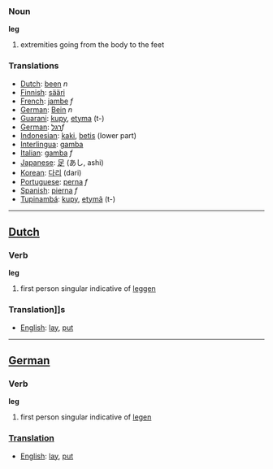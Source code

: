 ===Noun===

'''leg'''

# extremities going from the body to the feet

===Translations===

*[[Dutch]]: [[been]] ''n''
*[[Finnish]]: [[sääri]]
*[[French]]: [[jambe]] ''f''
*[[German]]: [[Bein]] ''n''
*[[Guarani]]: [[kupy]], [[etyma]] (t-)
*[[German]]: [[רגל]]''f''
*[[Indonesian]]: [[kaki]], [[betis]] (lower part)
*[[Interlingua]]: [[gamba]]
*[[Italian]]: [[gamba]] ''f''
*[[Japanese]]: [[足]] (あし, ashi)
*[[Korean]]: [[다리]] (dari)
*[[Portuguese]]: [[perna]] ''f''
*[[Spanish]]: [[pierna]] ''f''
*[[Tupinambá]]: [[kupy]], [[etymã]] (t-)

----

==[[Dutch]]==
===Verb===

'''leg'''

# first person singular indicative of [[leggen]]

===Translation]]s===
*[[English]]: [[lay]], [[put]]

----

==[[German]]==
===Verb===

'''leg'''

# first person singular indicative of [[legen]]

===[[Translation]]===
*[[English]]: [[lay]], [[put]]